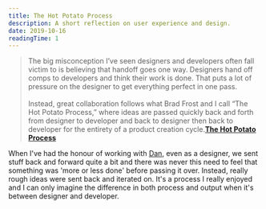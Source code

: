 ```yaml
---
title: The Hot Potato Process
description: A short reflection on user experience and design.
date: 2019-10-16
readingTime: 1
---
```


>The big misconception I’ve seen designers and developers often fall victim to is believing that handoff goes one way. Designers hand off comps to developers and think their work is done. That puts a lot of pressure on the designer to get everything perfect in one pass.<br /><br />
Instead, great collaboration follows what Brad Frost and I call “The Hot Potato Process,” where ideas are passed quickly back and forth from designer to developer and back to designer then back to developer for the entirety of a product creation cycle.**<a href="http://danmall.me/articles/hot-potato-process/">The Hot Potato Process</a>**

When I've had the honour of working with <a href="http://danmall.me/">Dan</a>, even as a designer, we sent stuff back and forward quite a bit and there was never this need to feel that something was 'more or less done' before passing it over. Instead, really rough ideas were sent back and iterated on. It's a process I really enjoyed and I can only imagine the difference in both process and output when it's between designer and developer.